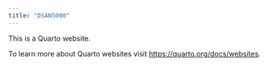 ```yaml
---
title: "DSAN5000"
---
```


This is a Quarto website.

To learn more about Quarto websites visit <https://quarto.org/docs/websites>.
